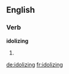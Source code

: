 ==English==

===Verb===
'''idolizing'''

# {{present participle of|[[idolize]]}}

[[de:idolizing]]
[[fr:idolizing]]